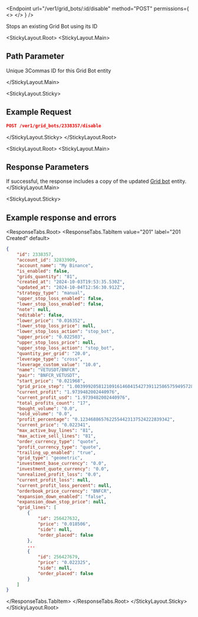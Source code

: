 
<Endpoint
  url="/ver1/grid_bots/:id/disable"
  method="POST"
  permissions={
    <>
      <Permission title="Permission" description="BOTS_WRITE" />
      <Permission title="Security" description="SIGNED" />
    </>
  }
/>

Stops an existing Grid Bot using its ID

<StickyLayout.Root>
<StickyLayout.Main>

## Path Parameter 
<ApiParam name='id' type='integer' id="id" required>
   Unique 3Commas ID for this Grid Bot entity
</ApiParam>

</StickyLayout.Main>

<StickyLayout.Sticky>

## Example Request 

```json
POST /ver1/grid_bots/2338357/disable
```
  </StickyLayout.Sticky>
</StickyLayout.Root>

<StickyLayout.Root>
<StickyLayout.Main>

## Response Parameters 

If successful, the response includes a copy of the updated [Grid bot](./README.md) entity.
</StickyLayout.Main>

<StickyLayout.Sticky>

## Example response and errors

<ResponseTabs.Root>
<ResponseTabs.TabItem value="201" label="201 Created" default>

```json
{
    "id": 2338357,
    "account_id": 32833909,
    "account_name": "My Binance",
    "is_enabled": false,
    "grids_quantity": "81",
    "created_at": "2024-10-03T19:53:35.530Z",
    "updated_at": "2024-10-04T12:56:30.912Z",
    "strategy_type": "manual",
    "upper_stop_loss_enabled": false,
    "lower_stop_loss_enabled": false,
    "note": null,
    "editable": false,
    "lower_price": "0.016352",
    "lower_stop_loss_price": null,
    "lower_stop_loss_action": "stop_bot",
    "upper_price": "0.022503",
    "upper_stop_loss_price": null,
    "upper_stop_loss_action": "stop_bot",
    "quantity_per_grid": "20.0",
    "leverage_type": "cross",
    "leverage_custom_value": "10.0",
    "name": "VETUSDT/BNFCR",
    "pair": "BNFCR_VETUSDT",
    "start_price": "0.021968",
    "grid_price_step": "1.00399920581210916146041542739112586575949572812639182",
    "current_profit": "1.9739482002440976",
    "current_profit_usd": "1.9739482002440976",
    "total_profits_count": "17",
    "bought_volume": "0.0",
    "sold_volume": "0.0",
    "profit_percentage": "0.1234688657622554423137524222839342",
    "current_price": "0.022341",
    "max_active_buy_lines": "81",
    "max_active_sell_lines": "81",
    "order_currency_type": "quote",
    "profit_currency_type": "quote",
    "trailing_up_enabled": "true",
    "grid_type": "geometric",
    "investment_base_currency": "0.0",
    "investment_quote_currency": "0.0",
    "unrealized_profit_loss": "0.0",
    "current_profit_loss": null,
    "current_profit_loss_percent": null,
    "orderbook_price_currency": "BNFCR",
    "expansion_down_enabled": "false",
    "expansion_down_stop_price": null,
    "grid_lines": [
        {
            "id": 256427632,
            "price": "0.018506",
            "side": null,
            "order_placed": false
        },
        ...
        {
            "id": 256427679,
            "price": "0.022325",
            "side": null,
            "order_placed": false
        }
    ]
}
```

</ResponseTabs.TabItem>
</ResponseTabs.Root>
</StickyLayout.Sticky>
</StickyLayout.Root>
